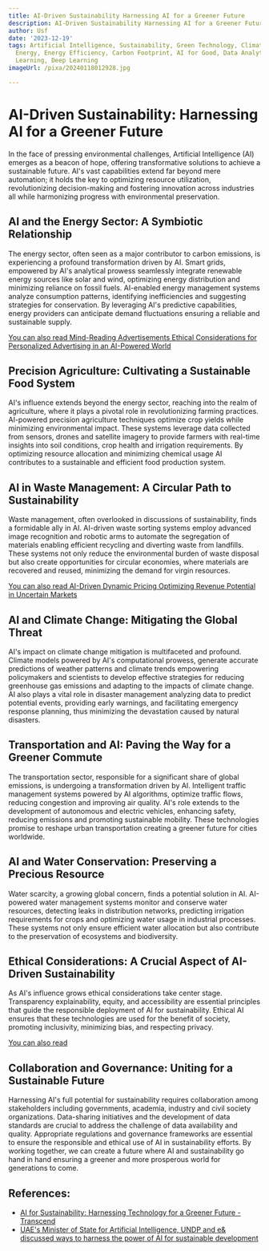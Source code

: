 ```yaml
---
title: AI-Driven Sustainability Harnessing AI for a Greener Future
description: AI-Driven Sustainability Harnessing AI for a Greener Future
author: Usf
date: '2023-12-19'
tags: Artificial Intelligence, Sustainability, Green Technology, Climate Change, Renewable
  Energy, Energy Efficiency, Carbon Footprint, AI for Good, Data Analytics, Machine
  Learning, Deep Learning
imageUrl: /pixa/20240118012928.jpg

---
```

# AI-Driven Sustainability: Harnessing AI for a Greener Future

In the face of pressing environmental challenges, Artificial Intelligence  (AI) emerges as a beacon of hope, offering transformative solutions to  achieve a sustainable future. AI's vast capabilities  extend far beyond mere automation; it holds the key to optimizing resource utilization, revolutionizing decision-making and fostering innovation  across industries all while harmonizing  progress with  environmental preservation.

## AI and the Energy Sector: A Symbiotic Relationship

The  energy sector, often  seen as a major contributor to carbon emissions, is  experiencing  a profound transformation driven by AI. Smart grids, empowered by AI's analytical prowess seamlessly integrate renewable energy sources like solar and  wind, optimizing energy distribution and minimizing reliance on fossil fuels. AI-enabled energy management systems analyze consumption patterns, identifying inefficiencies and suggesting strategies for  conservation. By leveraging AI's predictive capabilities, energy providers can anticipate demand fluctuations  ensuring a reliable and sustainable  supply.

[You can also read Mind-Reading Advertisements Ethical Considerations for Personalized Advertising in an AI-Powered World](Mind-Reading%20Advertisements%20Ethical%20Considerations%20for%20Personalized%20Advertising%20in%20an%20AI-Powered%20World)


## Precision  Agriculture: Cultivating a Sustainable Food System

AI's influence extends beyond the energy sector,  reaching into the realm of agriculture, where it plays a pivotal role in revolutionizing farming practices. AI-powered  precision agriculture  techniques optimize crop yields while minimizing environmental impact. These systems leverage data  collected from sensors, drones and satellite imagery to provide  farmers with real-time insights into soil conditions, crop health and irrigation requirements. By  optimizing resource allocation  and minimizing chemical usage AI contributes to a sustainable and  efficient food production system.

## AI in Waste Management: A Circular Path to Sustainability

Waste management, often overlooked in  discussions of sustainability, finds a formidable ally in  AI. AI-driven waste sorting systems employ advanced image recognition and  robotic arms to  automate the segregation of materials enabling efficient  recycling and diverting waste from landfills. These systems not only  reduce the environmental burden of waste disposal but also create opportunities for circular economies, where materials are recovered and reused, minimizing the demand for virgin resources.

[You can also read AI-Driven Dynamic Pricing Optimizing Revenue Potential in Uncertain Markets](AI-Driven%20Dynamic%20Pricing%20Optimizing%20Revenue%20Potential%20in%20Uncertain%20Markets)


## AI and Climate Change: Mitigating the Global  Threat

AI's  impact on climate change mitigation  is multifaceted and profound. Climate models powered by AI's computational prowess,  generate accurate  predictions of weather patterns and climate trends empowering policymakers and scientists to develop effective strategies for reducing  greenhouse gas emissions  and adapting  to the impacts of climate change. AI also plays a vital role in disaster management analyzing data to predict potential events, providing  early warnings, and facilitating emergency response planning, thus minimizing the devastation caused by  natural disasters.

## Transportation and AI: Paving the Way for a  Greener Commute

The  transportation sector, responsible for a significant share of global emissions, is undergoing a transformation driven by AI. Intelligent traffic management systems powered by  AI algorithms, optimize traffic flows, reducing congestion and improving  air quality. AI's role extends to the development of  autonomous and electric vehicles, enhancing safety, reducing emissions and  promoting sustainable  mobility. These technologies promise to reshape urban transportation creating a greener future  for cities worldwide.

## AI and Water Conservation: Preserving a Precious Resource

Water scarcity,  a growing  global concern, finds a potential  solution  in AI. AI-powered water management systems monitor and conserve  water resources, detecting leaks in distribution networks, predicting  irrigation requirements for  crops and optimizing water usage in industrial processes. These systems not only ensure efficient water allocation but also contribute to the preservation of ecosystems and biodiversity.

## Ethical Considerations: A Crucial Aspect  of AI-Driven Sustainability

As AI's influence grows ethical considerations take center stage. Transparency explainability,  equity,  and accessibility are essential principles that guide the responsible deployment of AI for sustainability. Ethical AI ensures that these technologies are used for the benefit of society, promoting inclusivity, minimizing bias, and respecting privacy.

[You can also read ]()


## Collaboration and Governance: Uniting for a Sustainable Future

Harnessing AI's full potential for sustainability requires collaboration among  stakeholders including governments, academia,  industry and  civil  society organizations. Data-sharing initiatives and the development  of data standards are crucial to address the challenge of data availability and quality.  Appropriate regulations and  governance frameworks are essential  to ensure the responsible and  ethical use of  AI in sustainability efforts. By working together, we  can create a future where AI and sustainability go hand  in hand ensuring a greener  and more prosperous world for generations to come.

## References:
- [AI for Sustainability: Harnessing Technology for a Greener Future - Transcend](https://transcendinfra.com/ai-for-sustainability/)
- [UAE's Minister of State for Artificial Intelligence, UNDP and e& discussed ways to harness the power of AI for sustainable development](https://www.undp.org/arab-states/press-releases/uaes-minister-state-artificial-intelligence-undp-and-e-discussed-ways-harness-power-ai-sustainable-development)
